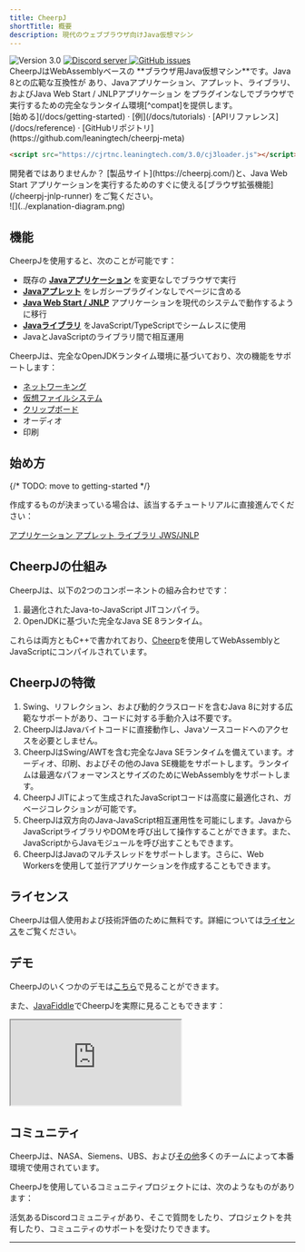```yaml
---
title: CheerpJ
shortTitle: 概要
description: 現代のウェブブラウザ向けJava仮想マシン
---
```



<div class="not-prose flex gap-2 mb-2">
	<img
		src="https://img.shields.io/badge/version-3.0-orange"
		alt="Version 3.0"
	/>
	<a href="https://discord.leaningtech.com/">
		<img
			src="https://img.shields.io/discord/988743885121548329?color=%237289DA&logo=discord&logoColor=ffffff"
			alt="Discord server"
		/>
	</a>
	<a href="https://github.com/leaningtech/cheerpj-meta/issues">
		<img
			src="https://img.shields.io/github/issues/leaningtech/cheerpj-meta.svg?logo=github"
			alt="GitHub issues"
		/>
	</a>
</div>

<div class="text-lg">
	CheerpJはWebAssemblyベースの **ブラウザ用Java仮想マシン**です。Java 8との広範な互換性が
	あり、Javaアプリケーション、アプレット、ライブラリ、およびJava Web Start / JNLPアプリケーション
	をプラグインなしでブラウザで実行するための完全なランタイム環境[^compat]を提供します。
</div>

<div class="m-4 flex justify-center">
	[始める](/docs/getting-started) · [例](/docs/tutorials) ·
	[APIリファレンス](/docs/reference) · [GitHubリポジトリ](https://github.com/leaningtech/cheerpj-meta)
</div>

```html
<script src="https://cjrtnc.leaningtech.com/3.0/cj3loader.js"></script>
```

<div class="text-stone-400">
	開発者ではありませんか？ [製品サイト](https://cheerpj.com/)と、Java Web Start
	アプリケーションを実行するためのすぐに使える[ブラウザ拡張機能](/cheerpj-jnlp-runner)
	をご覧ください。
</div>

<div class="mx-24">![](../explanation-diagram.png)</div>

## 機能

CheerpJを使用すると、次のことが可能です：

- 既存の **[Javaアプリケーション]** を変更なしでブラウザで実行
- **[Javaアプレット]** をレガシープラグインなしでページに含める
- **[Java Web Start / JNLP]** アプリケーションを現代のシステムで動作するように移行
- **[Javaライブラリ]** をJavaScript/TypeScriptでシームレスに使用
- JavaとJavaScriptのライブラリ間で相互運用

CheerpJは、完全なOpenJDKランタイム環境に基づいており、次の機能をサポートします：
- [ネットワーキング]
- [仮想ファイルシステム]
- [クリップボード]
- オーディオ
- 印刷

<LinkButton
	label="始める"
	type="primary"
	href="/docs/getting-started"
/>

## 始め方

{/* TODO: move to getting-started */}

作成するものが決まっている場合は、該当するチュートリアルに直接進んでください：

<div class="not-prose grid grid-cols-2 font-medium gap-2 text-stone-100">
	<a
		href="/docs/getting-started/Java-app"
		class="px-8 py-6 bg-stone-800 hover:bg-stone-700 text-lg"
	>
		アプリケーション
	</a>
	<a
		href="/docs/getting-started/Java-applet"
		class="px-8 py-6 bg-stone-800 hover:bg-stone-700 text-lg"
	>
		アプレット
	</a>
	<a
		href="/docs/getting-started/Java-library"
		class="px-8 py-6 bg-stone-800 hover:bg-stone-700 text-lg"
	>
		ライブラリ
	</a>
	<a
		href="/docs/getting-started/JNLP"
		class="px-8 py-6 bg-stone-800 hover:bg-stone-700 text-lg"
	>
		JWS/JNLP
	</a>
</div>

## CheerpJの仕組み

CheerpJは、以下の2つのコンポーネントの組み合わせです：
1. 最適化されたJava-to-JavaScript JITコンパイラ。
2. OpenJDKに基づいた完全なJava SE 8ランタイム。

これらは両方ともC++で書かれており、[Cheerp](/cheerp)を使用してWebAssemblyとJavaScriptにコンパイルされています。

## CheerpJの特徴

1. Swing、リフレクション、および動的クラスロードを含むJava 8に対する広範なサポートがあり、コードに対する手動介入は不要です。
2. CheerpJはJavaバイトコードに直接動作し、Javaソースコードへのアクセスを必要としません。
3. CheerpJはSwing/AWTを含む完全なJava SEランタイムを備えています。オーディオ、印刷、およびその他のJava SE機能をサポートします。ランタイムは最適なパフォーマンスとサイズのためにWebAssemblyをサポートします。
4. CheerpJ JITによって生成されたJavaScriptコードは高度に最適化され、ガベージコレクションが可能です。
5. CheerpJは双方向のJava-JavaScript相互運用性を可能にします。JavaからJavaScriptライブラリやDOMを呼び出して操作することができます。また、JavaScriptからJavaモジュールを呼び出すこともできます。
6. CheerpJはJavaのマルチスレッドをサポートします。さらに、Web Workersを使用して並行アプリケーションを作成することもできます。

## ライセンス

CheerpJは個人使用および技術評価のために無料です。詳細については[ライセンス](/docs/licensing)をご覧ください。

## デモ

CheerpJのいくつかのデモは[こちら](https://leaningtech.com/demo/)で見ることができます。

また、[JavaFiddle](https://javafiddle.leaningtech.com/)でCheerpJを実際に見ることもできます：

<iframe
	src="https://javafiddle.leaningtech.com/N4IgLglmA2CmIC4QAlbWgewAQHcMCdoATXKACywGUcIA7AcxABoQBXAByIEMxYjEQAJgAMggMwBaAIzCJwgKwAVKQBYEqhPOEA6MVMEAtZiABmEOAGdEAbVDseZAQFkudbQCsuANy7GAxhi0vEECEAC27ARgWJ4+2lw4YNoAYoFgANwAOrThkfjRsVwAHtoWNAzaAFLJ+FxhsFk5EVEx3sWl5fRVADJcAEZojbkthSVldF2VAApctIPZw-mtPmOd2tQTAKqQ0FAQsBZDzUujHRPafQREsPjaAKIRYACeAEJXN43ZftBcFhZYLjoWFycHqQX+ACVWLRaP04FhgNksMisOxWH1dn4sBYwDwIFivBgICQwq5aAAKShgfATawAXSwXHw9AsAEoEUiUVyNgxtuY9gdtHRCQBrWC9Xj4clzHAAsnk1msxpcgC+2U5yLRGPxWEJxKw+GhCo5tC5XOmszQqKwAF4sDKsBa5tAFcqzZrSrAwG98NcpQ6Huxnj6-eSZEwsOHI8IIzJFZ9Te7Hb0BtAsGm7Q7Kim0OTMig0JgIwBhMiwG7sSoAQnzSo1ZugnrAqSC0tgspbYDzIEoNwgJnzEc72im3QAggBJAByEZUgnj9a57HiRCI5Ogddoi5R1Vq9SwJlt9vbjpqdVg3Z59CwsCKdXYcFrbvdJhXa-Ym6TB+09j8Itd27Iq+Fhet0GB+HigQQmgeJeLAigYNKrDoJ+SbAV6ABqEAWBAGIXtSrCwKhyJqrQpEgCqdIqkAA/embed?theme=dark"
	class="border border-stone-700 rounded-md w-full h-[40rem]"
></iframe>

## コミュニティ

CheerpJは、NASA、Siemens、UBS、および[その他](https://leaningtech.com/case-studies/)多くのチームによって本番環境で使用されています。

CheerpJを使用しているコミュニティプロジェクトには、次のようなものがあります：

<ShowcaseList tag="CheerpJ" limit={2} />

<div class="flex justify-end pt-4">
	<LinkButton
		type="secondary"
		href="/docs/community"
		label="さらに多くのコミュニティプロジェクトを見る"
		iconRight="mi:arrow-right"
	/>
</div>

活気あるDiscordコミュニティがあり、そこで質問をしたり、プロジェクトを共有したり、コミュニティのサポートを受けたりできます。

<LinkButton
	type="discord"
	href={DISCORD_URL}
	iconLeft="fa-brands:discord"
	label="Discordサーバーに参加する"
/>

<LinkButton
	type="secondary"
	href="https://twitter.com/leaningtech"
	iconLeft="fa-brands:twitter"
	label="Twitterでフォローする"
/>

---

[^compat]: CheerpJは、Oracle Forms、EBS、Swing、AWT、および多数のフレームワークやライブラリでテストされています。通常はJavaランタイム環境が必要なJava SEアプリケーションを実行できるはずです。

[Javaアプリケーション]: /docs/getting-started/Java-app
[Javaアプレット]: /docs/getting-started/Java-applet
[Java Web Start / JNLP]: /docs/getting-started/JNLP
[Javaライブラリ]: /docs/getting-started/Java-library
[ネットワーキング]: /docs/guides/Networking
[仮想ファイルシステム]: /docs/guides/File-System-support
[クリップボード]: /docs/reference/cheerpjInit#clipboardmode

